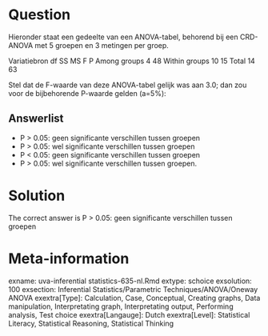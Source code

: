 Question
========

Hieronder staat een gedeelte van een ANOVA-tabel, behorend bij een CRD-ANOVA met 5 groepen en 3 metingen per groep.

Variatiebron df SS MS F P
Among groups 4 48
Within groups 10 15
Total 14 63

Stel dat de F-waarde van deze ANOVA-tabel gelijk was aan 3.0; dan zou voor de bijbehorende P-waarde gelden (a=5%): 

Answerlist
----------
* P &gt; 0.05: geen significante verschillen tussen groepen
* P &gt; 0.05: wel significante verschillen tussen groepen
* P &lt; 0.05: geen significante verschillen tussen groepen
* P &gt; 0.05: wel significante verschillen tussen groepen.

Solution
========

The correct answer is  P &gt; 0.05: geen significante verschillen tussen groepen 

Meta-information
================
exname: uva-inferential statistics-635-nl.Rmd 
extype: schoice 
exsolution: 100 
exsection: Inferential Statistics/Parametric Techniques/ANOVA/Oneway ANOVA
exextra[Type]: Calculation, Case, Conceptual, Creating graphs, Data manipulation, Interpretating graph, Interpretating output, Performing analysis, Test choice 
exextra[Langauge]: Dutch 
exextra[Level]: Statistical Literacy, Statistical Reasoning, Statistical Thinking 

